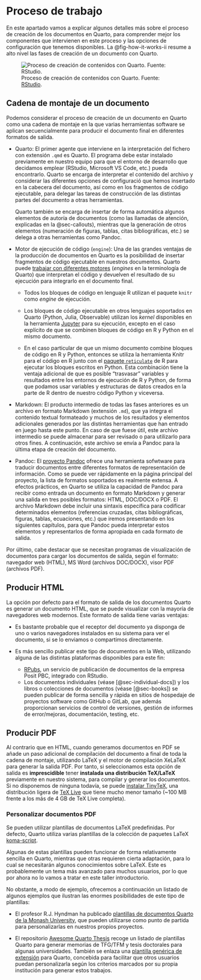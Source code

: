 # Proceso de trabajo

En este apartado vamos a explicar algunos detalles más sobre el proceso de creación
de los documentos en Quarto, para comprender mejor los componentes que intervienen
en este proceso y las opciones de configuración que tenemos disponibles. La @fig-how-it-works-ii
resume a alto nivel las fases de creación de un documento con Quarto.

![Proceso de creación de contenidos con Quarto. Fuente: [RStudio](https://quarto.org/docs/get-started/hello/rstudio.html#how-it-works).](img/rstudio-qmd-how-it-works.png){#fig-how-it-works-ii}

## Cadena de montaje de un documento

Podemos considerar el proceso de creación de un documento en Quarto como una cadena
de montaje en la que varias herramientas software se aplican secuencialmente para
producir el documento final en diferentes formatos de salida.

- Quarto: El primer agente que interviene en la interpretación del fichero con extensión
`.qmd` es Quarto. El programa debe estar instalado previamente en nuestro equipo para
que el entorno de desarrollo que decidamos emplear (RStudio, Microsoft VS Code, etc.) pueda
encontrarlo. Quarto se encarga de interpretar el contenido del archivo y considerar las
diferentes opciones de configuració que hemos insertado en la cabecera del documento, así
como en los fragmentos de código ejecutable, para delegar las tareas de construcción de las
distintas partes del documento a otras herramientas.

  Quarto también se encarga de insertar de forma automática algunos elementos de autoría de
  documentos (como las llamadas de atención, explicadas en la @sec-callouts), mientras que
  la generación de otros elementos (numeración de figuras, tablas, citas bibliográficas, etc.)
  se delega a otras herramientas como Pandoc.

- Motor de ejecución de código (`engine`): Una de las grandes ventajas de la producción de documentos
en Quarto es la posibilidad de insertar fragmentos de código ejecutable en nuestros documentos.
Quarto puede [trabajar con diferentes motores](https://quarto.org/docs/computations/execution-options.html#engine-binding)
(*engines* en la terminología de Quarto) que interpretan el código y devuelven el resultado de
su ejecución para integrarlo en el documento final.

  - Todos los bloques de código en lenguaje R utilizan el paquete `knitr` como *engine* de
  ejecución.

  - Los bloques de código ejecutable en otros lenguajes soportados en Quarto (Python, Julia,
  Observable) utilizan los *kernel* disponibles en la herramienta [Jupyter](https://jupyter.org/)
  para su ejecución, excepto en el caso explícito de que se combinen bloques de código en
  R y Python en el mismo documento.

  - En el caso particular de que un mismo documento combine bloques de código en R y Python, entonces
  se utiliza la herramienta Knitr para el código en R junto con el [paquete `reticulate`](https://rstudio.github.io/reticulate/) de R para 
  ejecutar los bloques escritos en Python. Esta combinación tiene la ventaja adicional de que es posible
  "trasvasar" variables y resultados entre los entornos de ejecución de R y Python, de forma que podamos
  usar variables y estructuras de datos creados en la parte de R dentro de nuestro código Python y
  viceversa.

- Markdown: El producto intermedio de todas las fases anteriores es un archivo en formato
Markdown (extensión `.md`), que ya integra el contenido textual formateado y muchos de los resultados y elementos
adicionales generados por las distintas herramientas que han entrado en juego hasta este punto.
En caso de que fuese útil, este archivo intermedio se puede almacenar para ser revisado o para
utilizarlo para otros fines. A continuación, este archivo se envía a Pandoc para la última etapa
de creación del documento.

- Pandoc: El [proyecto Pandoc](https://pandoc.org/) ofrece una herramienta sofwtware para traducir
documentos entre diferentes formatos de representación de información. Como se puede ver rápidamente
en la página principal del proyecto, la lista de formatos soportados es realmente extensa. A efectos
prácticos, en Quarto se utiliza la capacidad de Pandoc para recibir como entrada un documento en formato
Markdown y generar una salida en tres posibles formatos: HTML, DOC/DOCX o PDF. El archivo Markdown debe
incluir una sintaxis específica para codificar determinados elementos (referencias cruzadas, citas bibliográficas,
figuras, tablas, ecuaciones, etc.) que iremos presentando en los siguientes capítulos, para que Pandoc
pueda interpretar estos elementos y representarlos de forma apropiada en cada formato de salida.

Por último, cabe destacar que se necesitan programas de visualización de documentos para cargar los 
documentos de salida, según el formato: navegador web (HTML), MS Word (archivos DOC/DOCX), visor PDF (archivos PDF).

## Producir HTML

La opción por defecto para el formato de salida de los documentos Quarto es generar un documento HTML,
que se puede visualizar con la mayoría de navegadores web modernos. Este formato de salida tiene
varias ventajas:

- Es bastante probable que el receptor del documento ya disponga de uno o varios navegadores
instalados en su sistema para ver el documento, si se lo enviamos o compartimos directamente.

- Es más sencillo publicar este tipo de documentos en la Web, utilizando alguna de las distintas
plataformas disponibles para este fin:

  - [RPubs](https://rpubs.com/), un servicio de publicación de documentos de la empresa Posit PBC, integrado
  con RStudio.
  - Los documentos individuales (véase [@sec-individual-docs]) y los libros o colecciones de
  documentos (véase [@sec-books]) se pueden publicar de forma sencilla y rápida en sitios de
  hospedaje de proyectos software como GitHub o GitLab, que además proporcionan servicios de
  control de versiones, gestión de informes de error/mejoras, documentación, testing, etc.

## Producir PDF {#sec-pdf-reqs}

Al contrario que en HTML, cuando generamos documentos en PDF se añade un paso adicional de compilación
del documento a final de toda la cadena de montaje, utilizando LaTeX y el motor de compilación
XeLaTeX para generar la salida PDF. Por tanto, si seleccionamos esta opción de salida es **imprescidible** 
tener **instalada una distribución TeX/LaTeX** previamente en nuestro sistema, para compilar y generar los
documentos. Si no disponemos de ninguna todavía, se puede 
[instalar TinyTeX](https://quarto.org/docs/output-formats/pdf-engine.html#installing-tex), una
distribución ligera de [TeX Live](https://tug.org/texlive/) que tiene mucho menor tamaño (~100 MB frente
a los más de 4 GB de TeX Live completa). 


### Personalizar documentos PDF

Se pueden utilizar plantillas de documentos LaTeX predefinidas. Por defecto, Quarto utiliza
varias plantillas de la colección de paquetes LaTeX [koma-script](https://ctan.org/pkg/koma-script).

Algunas de estas plantillas pueden funcionar de forma relativamente sencilla en Quarto, mientras
que otras requieren cierta adaptación, para lo cual se necesitarán algunos conocimientos sobre
LaTeX. Este es probablemente un tema más avanzado para muchos usuarios, por lo que por ahora no
lo vamos a tratar en este taller introductorio.

No obstante, a modo de ejemplo, ofrecemos a continuación un listado de algunos ejemplos que ilustran
las enormes posibilidades de este tipo de plantillas:

- El profesor R.J. Hyndman ha publicado 
[plantillas de documentos Quarto de la Monash University](https://robjhyndman.com/hyndsight/quarto_templates.html),
que pueden utilizarse como punto de partida para personalizarlas en nuestros propios proyectos.

- El repositorio [Awesome Quarto Thesis](https://github.com/Jupyter4Science/awesome-quarto-thesis) recoge
un listado de plantillas Quarto para generar memorias de TFG/TFM y tesis doctorales para algunas
universidades. También se enlaza una [plantilla genérica de extensión](https://github.com/nmfs-opensci/quarto-thesis)
para Quarto, concebida para facilitar que otros usuarios puedan personalizarla según los criterios
marcados por su propia institución para generar estos trabajos.



